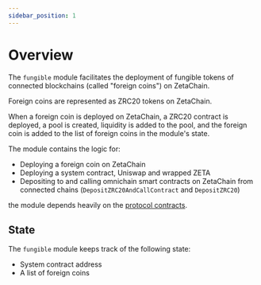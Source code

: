 ```yaml
---
sidebar_position: 1
---
```


# Overview

The `fungible` module facilitates the deployment of fungible tokens of connected
blockchains (called "foreign coins") on ZetaChain.

Foreign coins are represented as ZRC20 tokens on ZetaChain.

When a foreign coin is deployed on ZetaChain, a ZRC20 contract is deployed, a
pool is created, liquidity is added to the pool, and the foreign coin is added
to the list of foreign coins in the module's state.

The module contains the logic for:

- Deploying a foreign coin on ZetaChain
- Deploying a system contract, Uniswap and wrapped ZETA
- Depositing to and calling omnichain smart contracts on ZetaChain from
  connected chains (`DepositZRC20AndCallContract` and `DepositZRC20`)

the module depends heavily on the
[protocol contracts](https://github.com/zeta-chain/protocol-contracts).

## State

The `fungible` module keeps track of the following state:

- System contract address
- A list of foreign coins
